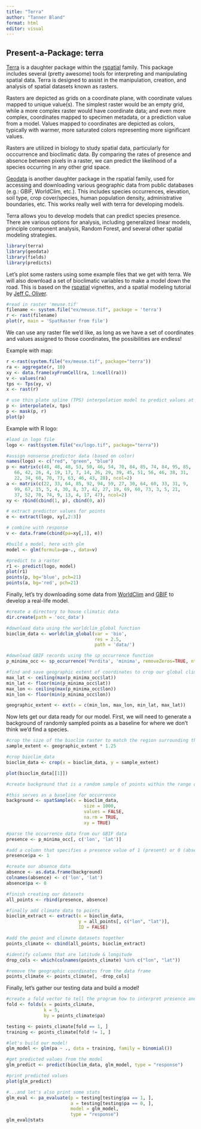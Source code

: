 ---
title: "Terra"
author: "Tanner Bland"
format: html
editor: visual
---

## Present-a-Package: terra

[Terra](https://github.com/rspatial/terra "Rspatial: Terra | GitHub") is a daughter package within the [rspatial](https://github.com/rspatial "Rspatial | GitHub") family. This package includes several (pretty awesome) tools for interpreting and manipulating spatial data. Terra is designed to assist in the manipulation, creation, and analysis of spatial datasets known as rasters.

Rasters are depicted as grids on a coordinate plane, with coordinate values mapped to unique value(s). The simplest raster would be an empty grid, while a more complex raster would have coordinate data; and even more complex, coordinates mapped to specimen metadata, or a prediction value from a model. Values mapped to coordinates are depicted as colors, typically with warmer, more saturated colors representing more significant values.

Rasters are utilized in biology to study spatial data, particularly for occcurrence and bioclimatic data. By comparing the rates of presence and absence between pixels in a raster, we can predict the likelihood of a species occurring in any other grid space.

[Geodata](https://github.com/rspatial/geodata "Rspatial: Geodata | GitHub") is another daughter package in the rspatial family, used for accessing and downloading various geographic data from public databases (e.g.: GBIF, WorldClim, etc.). This includes species occurrences, elevation, soil type, crop cover/species, human population density, administrative boundaries, etc. This works really well with terra for developing models.

Terra allows you to develop models that can predict species presence. There are various options for analysis, including generalized linear models, principle component analysis, Random Forest, and several other spatial modeling strategies.

```{r}
library(terra)
library(geodata)
library(fields)
library(predicts)
```

Let's plot some rasters using some example files that we get with terra. We will also download a set of bioclimatic variables to make a model down the road. This is based on the [rspatial](https://rspatial.org) vignettes, and a spatial modeling tutorial by [Jeff C. Oliver](https://jcoliver.github.io/learn-r/011-species-distribution-models.html).

```{r}
#read in raster 'meuse.tif'
filename <- system.file("ex/meuse.tif", package = 'terra')
r <- rast(filename)
plot(r, main = 'SpatRaster from file')
```

We can use any raster file we'd like, as long as we have a set of coordinates and values assigned to those coordinates, the possibilities are endless!

Example with map:

```{r}
r <-rast(system.file("ex/meuse.tif", package="terra"))
ra <- aggregate(r, 10)
xy <- data.frame(xyFromCell(ra, 1:ncell(ra)))
v <- values(ra)
tps <- Tps(xy, v)
x <- rast(r)

# use thin plate spline (TPS) interpolation model to predict values at all locations
p <- interpolate(x, tps)
p <- mask(p, r)
plot(p)
```

Example with R logo:

```{r}
#load in logo file
logo <- rast(system.file("ex/logo.tif", package="terra"))

#assign nonsense predictor data (based on color)
names(logo) <- c("red", "green", "blue")
p <- matrix(c(48, 48, 48, 53, 50, 46, 54, 70, 84, 85, 74, 84, 95, 85,
   66, 42, 26, 4, 19, 17, 7, 14, 26, 29, 39, 45, 51, 56, 46, 38, 31,
   22, 34, 60, 70, 73, 63, 46, 43, 28), ncol=2)
a <- matrix(c(22, 33, 64, 85, 92, 94, 59, 27, 30, 64, 60, 33, 31, 9,
   99, 67, 15, 5, 4, 30, 8, 37, 42, 27, 19, 69, 60, 73, 3, 5, 21,
   37, 52, 70, 74, 9, 13, 4, 17, 47), ncol=2)
xy <- rbind(cbind(1, p), cbind(0, a))

# extract predictor values for points
e <- extract(logo, xy[,2:3])

# combine with response
v <- data.frame(cbind(pa=xy[,1], e))

#build a model, here with glm
model <- glm(formula=pa~., data=v)

#predict to a raster
r1 <- predict(logo, model)
plot(r1)
points(p, bg='blue', pch=21)
points(a, bg='red', pch=21) 
```

Finally, let's try downloading some data from [WorldClim](https://worldclim.org/ "WorldClim") and [GBIF](https://www.gbif.org/ "GBIF") to develop a real-life model.

```{r}
#create a directory to house climatic data
dir.create(path = 'occ_data')

#download data using the worldclim_global function
bioclim_data <- worldclim_global(var = 'bio',
                                 res = 2.5,
                                 path = 'data/')

#download GBIF records using the sp_occurrence function
p_minima_occ <- sp_occurrence('Perdita', 'minima', removeZeros=TRUE, ntries=5, nrecs=300)

#find and save geographic extent of coordinates to crop our global climate data to the area of interest
max_lat <- ceiling(max(p_minima_occ$lat))
min_lat <- floor(min(p_minima_occ$lat))
max_lon <- ceiling(max(p_minima_occ$lon))
min_lon <- floor(min(p_minima_occ$lon))

geographic_extent <- ext(x = c(min_lon, max_lon, min_lat, max_lat))
```

Now lets get our data ready for our model. First, we will need to generate a background of randomly sampled points as a baseline for where we don't think we'd find a species.

```{r}
#crop the size of the bioclim raster to match the region surrounding the occurrences
sample_extent <- geographic_extent * 1.25

#crop bioclim_data
bioclim_data <- crop(x = bioclim_data, y = sample_extent)

plot(bioclim_data[[1]])
```

```{r}
#create background that is a random sample of points within the range of the bioclim data; this will be used to model absence, a method known as pseudoabsence estimation

#this serves as a baseline for occurrence
background <- spatSample(x = bioclim_data,
                             size = 1000,
                             values = FALSE,
                             na.rm = TRUE,
                             xy = TRUE)

#parse the occurrence data from our GBIF data
presence <- p_minima_occ[, c('lon', 'lat')]

#add a column that specifies a presence value of 1 (present) or 0 (absent) for modelling later
presence$pa <- 1

#create our absence data 
absence <- as.data.frame(background)
colnames(absence) <- c('lon', 'lat')
absence$pa <- 0

#finish creating our datasets
all_points <- rbind(presence, absence)

#finally add climate data to points
bioclim_extract <- extract(x = bioclim_data,
                           y = all_points[, c("lon", "lat")],
                           ID = FALSE)

#add the point and climate datasets together
points_climate <- cbind(all_points, bioclim_extract)

#identify columns that are latitude & longitude
drop_cols <- which(colnames(points_climate) %in% c("lon", "lat"))

#remove the geographic coordinates from the data frame
points_climate <- points_climate[, -drop_cols]
```

Finally, let's gather our testing data and build a model!

```{r}
#create a fold vector to tell the program how to interpret presence and climate data together
fold <- folds(x = points_climate,
              k = 5,
              by = points_climate$pa)

testing <- points_climate[fold == 1, ]
training <- points_climate[fold != 1, ]

#let's build our model!
glm_model <- glm(pa ~ ., data = training, family = binomial())

#get predicted values from the model
glm_predict <- predict(bioclim_data, glm_model, type = "response")

#print predicted values
plot(glm_predict)

#...and let's also print some stats
glm_eval <- pa_evaluate(p = testing[testing$pa == 1, ],
                        a = testing[testing$pa == 0, ],
                        model = glm_model,
                        type = "response")
glm_eval@stats
```
